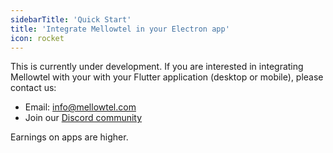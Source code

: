 ```yaml
---
sidebarTitle: 'Quick Start'
title: 'Integrate Mellowtel in your Electron app'
icon: rocket
---
```


This is currently under development. If you are interested in integrating Mellowtel with your with your Flutter application (desktop or mobile), please contact us:

- Email: info@mellowtel.com
- Join our [Discord community](https://discord.com/invite/txAZp4MSDe)

Earnings on apps are higher.